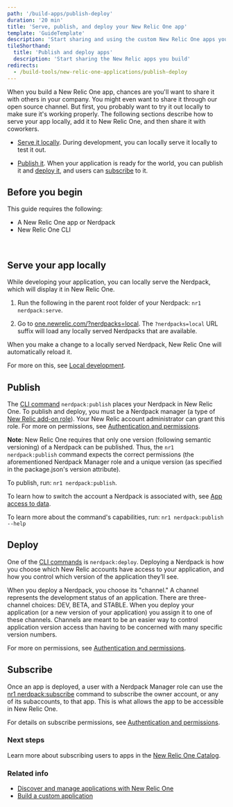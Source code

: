 ```yaml
---
path: '/build-apps/publish-deploy'
duration: '20 min'
title: 'Serve, publish, and deploy your New Relic One app'
template: 'GuideTemplate'
description: 'Start sharing and using the custom New Relic One apps you build.'
tileShorthand:
  title: 'Publish and deploy apps'
  description: 'Start sharing the New Relic apps you build'
redirects:
  - /build-tools/new-relic-one-applications/publish-deploy
---
```


<Intro>

When you build a New Relic One app, chances are you'll want to share it with others in your company. You might even want to share it through our open source channel. But first, you probably want to try it out locally to make sure it's working properly. The following sections describe how to serve your app locally, add it to New Relic One, and then share it with coworkers. 

-   [Serve it locally](#serve-locally). During development, you can locally serve it locally to test it out.
    
-   [Publish it](#publish-app). When your application is ready for the world, you can publish it and [deploy it](#deploy-app), and users can  [subscribe](#Subscribe) to it.


</Intro>

## Before you begin

This guide requires the following:

- A New Relic One app or Nerdpack
- New Relic One CLI 

<br/>

<Steps>

<Step>

## Serve your app locally

While developing your application, you can locally serve the Nerdpack, which will display it in New Relic One. 


1.  Run the following in the parent root folder of your Nerdpack:  `nr1 nerdpack:serve`.  
    
2.  Go to [one.newrelic.com/?nerdpacks=local](http://one.newrelic.com/?nerdpack=local). The  `?nerdpacks=local`  URL suffix will load any locally served Nerdpacks that are available.
    

When you make a change to a locally served Nerdpack, New Relic One will automatically reload it.

For more on this, see [Local development](https://developer.newrelic.com/client-side-sdk/index.html#cli/LocalDevelopment).


</Step>

<Step>

## Publish

The [CLI command](https://developer.newrelic.com/build-tools/new-relic-one-applications/cli#Commands) `nerdpack:publish` places your Nerdpack in New Relic One. To publish and deploy, you must be a Nerdpack manager (a type of [New Relic add-on role](https://docs.newrelic.com/docs/accounts/accounts/roles-permissions/add-roles-permissions)). Your New Relic account administrator can grant this role. For more on permissions, see [Authentication and permissions](https://developer.newrelic.com/build-tools/new-relic-one-applications/guide-to-authentication--data-access--and-permissions).

**Note**: New Relic One requires that only one version (following semantic versioning) of a Nerdpack can be published. Thus, the `nr1 nerdpack:publish` command expects the correct permissions (the aforementioned Nerdpack Manager role and a unique version (as specified in the package.json's version attribute).

To publish, run: `nr1 nerdpack:publish`.

To learn how to switch the account a Nerdpack is associated with, see  [App access to data](https://developer.newrelic.com/build-tools/new-relic-one-applications/guide-to-authentication--data-access--and-permissions#Appaccesstodata).

To learn more about the command's capabilities, run: `nr1 nerdpack:publish --help`

</Step>

<Step>

## Deploy

One of the [CLI commands](https://developer.newrelic.com/build-tools/new-relic-one-applications/cli#Commands) is  `nerdpack:deploy`. Deploying a Nerdpack is how you choose which New Relic accounts have access to your application, and how you control which version of the application they’ll see.

When you deploy a Nerdpack, you choose its "channel." A channel represents the development status of an application. There are three-channel choices: DEV, BETA, and STABLE. When you deploy your application (or a new version of your application) you assign it to one of these channels. Channels are meant to be an easier way to control application version access than having to be concerned with many specific version numbers.

For more on permissions, see  [Authentication and permissions](https://developer.newrelic.com/build-tools/new-relic-one-applications/guide-to-authentication--data-access--and-permissions).

</Step>

<Step>

## Subscribe

Once an app is deployed, a user with a Nerdpack Manager role can use the [nr1 nerdpack:subscribe](https://developer.newrelic.com/build-tools/new-relic-one-applications/cli#Commands) command to subscribe the owner account, or any of its subaccounts, to that app. This is what allows the app to be accessible in New Relic One.

For details on subscribe permissions, see  [Authentication and permissions](https://developer.newrelic.com/build-tools/new-relic-one-applications/guide-to-authentication--data-access--and-permissions).

</Step>

</Steps>

### Next steps

Learn more about subscribing users to apps in the [New Relic One Catalog](https://docs.newrelic.com/docs/new-relic-one/use-new-relic-one/build-new-relic-one/discover-manage-applications-new-relic-one-catalog). 


### Related info

- [Discover and manage applications with New Relic One](https://docs.newrelic.com/docs/new-relic-one/use-new-relic-one/build-new-relic-one/discover-manage-applications-new-relic-one-catalog)
- [Build a custom application](/build-apps/build-a-custom-app)
